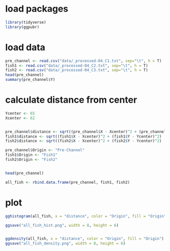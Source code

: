 


# load packages

```r
library(tidyverse)
library(ggpubr)
```

# load data
```r
pre_channel <- read.csv("data/_processed-04_C1.txt", sep="\t", h = T)
fish1 <- read.csv("data/_processed-04_C2.txt", sep="\t", h = T)
fish2 <- read.csv("data/_processed-04_C3.txt", sep="\t", h = T)
head(pre_channel)
summary(pre_channel$Y)
```


# calculate distance from center

```r
Ycenter <- 65
Xcenter <- 62


pre_channel$distance <- sqrt((pre_channel$X - Xcenter)^2 + (pre_channel$Y - Ycenter)^2)
fish1$distance <- sqrt((fish1$X - Xcenter)^2 + (fish1$Y - Ycenter)^2)
fish2$distance <- sqrt((fish2$X - Xcenter)^2 + (fish2$Y - Ycenter)^2)

pre_channel$Origin <- "Pre-Channel"
fish1$Origin <- "Fish1"
fish2$Origin <- "Fish2"


head(pre_channel)

all_fish <- rbind.data.frame(pre_channel, fish1, fish2)


```

# plot
```r

gghistogram(all_fish, x = "distance", color = "Origin", fill = "Origin", add_density = TRUE)

ggsave("all_fish_hist.png", width = 8, height = 6)


ggdensity(all_fish, x = "distance", color = "Origin", fill = "Origin")
ggsave("all_fish_density.png", width = 8, height = 6)

```
